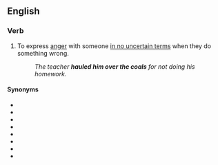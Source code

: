 ==English==

===Verb===
{{head|en|verb|head=[[haul]] someone over the [[coal]]s}}

# {{label|en|chiefly|UK|idiomatic}} To express [[anger]] with someone [[in no uncertain terms]] when they do something wrong.
#: ''The teacher '''hauled him over the coals''' for not doing his homework.''

====Synonyms====
* {{l|en|rake someone over the coals}}
* {{l|en|dressing-down|give someone a dressing down}}
* {{l|en|telling off|give someone a telling off}}
* {{l|en|read someone the riot act}}
* {{l|en|tell off|tell someone off}}
* {{l|en|tear a strip off someone}}
* {{l|en|tear someone a new one}}
* {{l|en|tear someone a new asshole}}